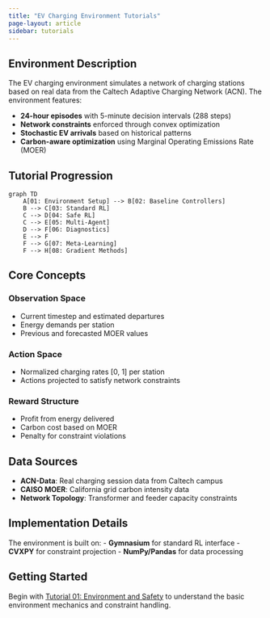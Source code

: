 ```yaml
---
title: "EV Charging Environment Tutorials"
page-layout: article
sidebar: tutorials
---
```


## Environment Description

The EV charging environment simulates a network of charging stations based on real data from the Caltech Adaptive Charging Network (ACN). The environment features:

- **24-hour episodes** with 5-minute decision intervals (288 steps)
- **Network constraints** enforced through convex optimization
- **Stochastic EV arrivals** based on historical patterns
- **Carbon-aware optimization** using Marginal Operating Emissions Rate (MOER)

## Tutorial Progression

```mermaid
graph TD
    A[01: Environment Setup] --> B[02: Baseline Controllers]
    B --> C[03: Standard RL]
    C --> D[04: Safe RL]
    C --> E[05: Multi-Agent]
    D --> F[06: Diagnostics]
    E --> F
    F --> G[07: Meta-Learning]
    F --> H[08: Gradient Methods]
```

## Core Concepts

### Observation Space
- Current timestep and estimated departures
- Energy demands per station
- Previous and forecasted MOER values

### Action Space
- Normalized charging rates [0, 1] per station
- Actions projected to satisfy network constraints

### Reward Structure
- Profit from energy delivered
- Carbon cost based on MOER
- Penalty for constraint violations

## Data Sources

- **ACN-Data**: Real charging session data from Caltech campus
- **CAISO MOER**: California grid carbon intensity data
- **Network Topology**: Transformer and feeder capacity constraints

## Implementation Details

The environment is built on:
- **Gymnasium** for standard RL interface
- **CVXPY** for constraint projection
- **NumPy/Pandas** for data processing

## Getting Started

Begin with [Tutorial 01: Environment and Safety](01-environment.qmd) to understand the basic environment mechanics and constraint handling.